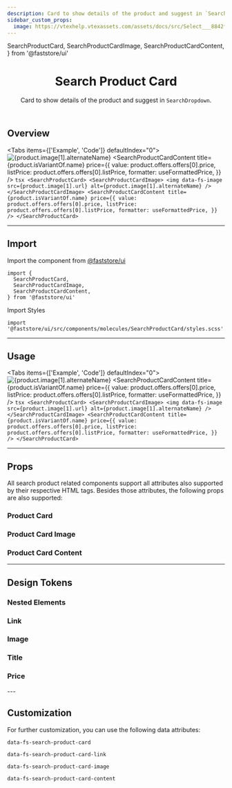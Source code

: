```yaml
---
description: Card to show details of the product and suggest in `SearchDropdown`.
sidebar_custom_props:
  image: https://vtexhelp.vtexassets.com/assets/docs/src/Select___8842f3b6522c3e8db0a887b3f216a6ab.png
---
```


  SearchProductCard,
  SearchProductCardImage,
  SearchProductCardContent,
} from '@faststore/ui'


<header>

# Search Product Card

Card to show details of the product and suggest in `SearchDropdown`.

</header>

## Overview

<Tabs items={['Example', 'Code']} defaultIndex="0">
  <Tab>
    <OverviewSection>
      <SearchProductCard>
        <SearchProductCardImage>
          <img
            data-fs-image
            src={product.image[1].url}
            alt={product.image[1].alternateName}
          />
        </SearchProductCardImage>
        <SearchProductCardContent
          title={product.isVariantOf.name}
          price={{
            value: product.offers.offers[0].price,
            listPrice: product.offers.offers[0].listPrice,
            formatter: useFormattedPrice,
          }}
        />
      </SearchProductCard>
    </OverviewSection>
  </Tab>
  <Tab>
    ```tsx
    <SearchProductCard>
      <SearchProductCardImage>
        <img
          data-fs-image
          src={product.image[1].url}
          alt={product.image[1].alternateName}
        />
      </SearchProductCardImage>
      <SearchProductCardContent
        title={product.isVariantOf.name}
        price={{
          value: product.offers.offers[0].price,
          listPrice: product.offers.offers[0].listPrice,
          formatter: useFormattedPrice,
        }}
      />
    </SearchProductCard>
    ```
  </Tab>
</Tabs>

---

## Import

Import the component from [@faststore/ui](/../components)

```tsx
import {
  SearchProductCard,
  SearchProductCardImage,
  SearchProductCardContent,
} from '@faststore/ui'
```

Import Styles

```tsx
import '@faststore/ui/src/components/molecules/SearchProductCard/styles.scss'
```

---

## Usage

<Tabs items={['Example', 'Code']} defaultIndex="0">
  <Tab>
    <OverviewSection>
      <SearchProductCard>
        <SearchProductCardImage>
          <img
            data-fs-image
            src={product.image[1].url}
            alt={product.image[1].alternateName}
          />
        </SearchProductCardImage>
        <SearchProductCardContent
          title={product.isVariantOf.name}
          price={{
            value: product.offers.offers[0].price,
            listPrice: product.offers.offers[0].listPrice,
            formatter: useFormattedPrice,
          }}
        />
      </SearchProductCard>
    </OverviewSection>
  </Tab>
  <Tab>
    ```tsx
    <SearchProductCard>
      <SearchProductCardImage>
        <img
          data-fs-image
          src={product.image[1].url}
          alt={product.image[1].alternateName}
        />
      </SearchProductCardImage>
      <SearchProductCardContent
        title={product.isVariantOf.name}
        price={{
          value: product.offers.offers[0].price,
          listPrice: product.offers.offers[0].listPrice,
          formatter: useFormattedPrice,
        }}
      />
    </SearchProductCard>
    ```
  </Tab>
</Tabs>

---

## Props

All search product related components support all attributes also supported by their respective HTML tags. Besides those attributes, the following props are also supported:

### Product Card

<PropsSection name="SearchProductCard" />

### Product Card Image

<PropsSection name="SearchProductCardImage" />

### Product Card Content

<PropsSection name="SearchProductCardContent" />

---

## Design Tokens

### Nested Elements

### Link

<TokenTable>
  <TokenRow
    token="--fs-search-product-card-link-padding"
    value="var(--fs-spacing-1) var(--fs-spacing-3)"
  />
</TokenTable>

### Image

<TokenTable>
  <TokenRow
    token="--fs-search-product-card-image-border-radius"
    value="var(--fs-border-radius)"
  />
  <TokenRow
    token="--fs-search-product-card-image-margin-right"
    value="var(--fs-spacing-3)"
  />
  <TokenRow token="--fs-search-product-card-image-size" value="3.5rem" />
</TokenTable>

### Title

<TokenTable>
  <TokenRow
    token="--fs-search-product-card-title-margin-bottom"
    value="var(--fs-spacing-0)"
  />
  <TokenRow
    token="--fs-search-product-card-title-size"
    value="var(--fs-text-size-2)"
  />
  <TokenRow token="--fs-search-product-card-title-line-height" value="1.2" />
  <TokenRow
    token="--fs-search-product-card-title-color"
    value="var(--fs-color-text)"
    isColor
  />
</TokenTable>

### Price

<TokenTable>
  <TokenRow
    token="--fs-search-product-card-price-gap"
    value="var(--fs-spacing-1)"
  />
  <TokenRow
    token="--fs-search-product-card-price-size"
    value="var(--fs-text-size-base)"
  />
</TokenTable>
---

## Customization

For further customization, you can use the following data attributes:

`data-fs-search-product-card`

`data-fs-search-product-card-link`

`data-fs-search-product-card-image`

`data-fs-search-product-card-content`
